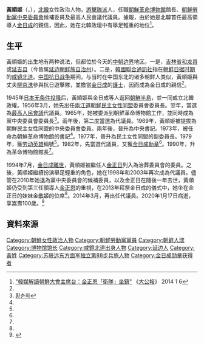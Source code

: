 {{noteTA
|G1=Country
|1=zh:北朝鮮; zh-cn:朝鲜; zh-tw:北韓; zh-hk:朝鮮; zh-sg:朝鲜;
}}
{{Infobox_Person
| name = 黃順姬
| image = 
| box_width = 
| caption = 
| occupation = [[朝鮮革命博物館|朝鮮革命博物館]]館長、[[朝鮮勞動黨中央委員會|朝鮮勞動黨中央委員會]]候補委員及最高人民會議代議員
| period = 
| birth_name = 
| sex = 女
| other_names = 
| birth_date = 1919年5月3日
| birth_place = {{CHN-1912}}[[吉林省_(中華民國)|吉林省]][[和龙县|和龙县]]或[[延吉县|延吉县]]（今皆属[[延边朝鲜族自治州|延边朝鲜族自治州]]）或<br>{{KOR-JPN}}[[咸鏡北道_(日本統治時代)|咸镜北道]]
| death_date = {{death date and age|2020|1|17|1919|5|3}}
| death_place = {{DPRK}}
| nationality = {{JPN-EMP}}（1919－1945）<br>{{KOR-USSR}}（1945－1946）<br>{{PRK-1947}}（1946－1948）<br>{{DPRK}}（1948－2020）
| residence = 
| party = {{WPK}}
| religion = 
| spouse = [[柳京洙|柳京洙]]
| relatives = 
| education = 
| past = 
| work = 
| awards = 
| known_for = 
}}

'''黃順姬'''（{{lang-ko|황순희}}，{{bd|1919年|5月3日|2020年|1月17日|catIdx=Hwang Sun-hui}}），[[北韓|北韓]]女性政治人物，[[游擊隊派|游擊隊派]]人，任職[[朝鮮革命博物館|朝鮮革命博物館]]館長、[[朝鮮勞動黨中央委員會|朝鮮勞動黨中央委員會]]候補委員及最高人民會議代議員。據報，由於她是北韓首任最高領導人[[金日成|金日成]]的親信，因此，她在北韓政壇中有舉足輕重的地位<ref name="takungpao">[http://news.takungpao.com.hk/world/roll/2013-12/2114709.html "韓媒解讀朝鮮大會主席台：金正恩「衛隊」坐鎮"] 《[[大公報|大公報]]》 2014 1 6</ref>。

==生平==

黃順姬的出生地有两种说法，但都位於今天的[[中朝边界|中朝边界]]地区。一是，[[吉林省_(中華民國)|吉林省]][[和龙县|和龙县]]或[[延吉县|延吉县]]（今皆属[[延边朝鲜族自治州|延边朝鲜族自治州]]）。二是，[[韓國聯合通訊社|韓國聯合通訊社]]指在[[朝鲜日据时期|朝鲜日据时期]]的[[咸鏡北道_(日本統治時代)|咸镜北道]]。[[中国抗日战争|中国抗日战争]]期间，与当时在中国东北的诸多朝鲜人类似，黃順姬與丈夫[[柳京洙|柳京洙]]參與抗日遊擊隊，並擔當[[金日成|金日成]]的[[護士|護士]]，因而成為金日成的親信<ref name="takungpao"/>。

1945年[[日本无条件投降|日本无条件投降]]后，黃順姬與金日成等人返回[[朝鮮半島|朝鮮半島]]，並一同成立北韓政權。1956年3月，她先出任[[兩江道|兩江道]][[朝鮮民主女性同盟|朝鮮民主女性同盟]]委員會委員長。翌年，當選為[[最高人民會議|最高人民會議]]代議員。1965年，她被委派到朝鮮革命博物館工作，並同時成為黨中央委員會委員長<ref name="chosun">[http://nk.chosun.com/bbs/list.html?table=bbs_11&idxno=5415&page=1&total=80&sc_area=C&sc_word=%C1%DF%BE%D3%C0%A7%BF%F8%C8%B8 황순희]</ref>。兩年後，第二度當選為代議員。1969年，黃順姬被提拔為朝鮮民主女性同盟的中央委員會委員。兩年後，晉升為中央書記。1973年，被任命為朝鮮革命博物館的書記<ref name="chosun"/>。1977年，晉升為民主女性同盟的副委員長。1979年，獲[[劳动英雄_(朝鲜)|劳动英雄]]稱號<ref name="chosun"/>。1982年，先當選代議員，又獲[[金日成勛章|金日成勛章]]<ref name="chosun"/>。1990年，升為革命博物館館長<ref name="chosun"/>。

1994年7月，[[金日成之死|金日成離世]]，黃順姬被繼任人[[金正日|金正日]]列入為治葬委員會的委員。之後，黃順姬繼續扮演舉足輕重的角色，她在1998年和2003年再次成為代議員。儘管在2010年她退為黨中央委員會的候補委員，以及金正日在隨後一年去世，黃順姬仍受到第三任領導人[[金正恩|金正恩]]的重視，在2013年拜祭金日成的儀式中，她坐在金正日的妹妹[[金敬姬|金敬姬]]的位席<ref name="takungpao"/>。2014年3月，再出任代議員。2020年1月17日病逝，享嵩壽100歲。<ref>{{cite web|url=http://www.donga.com/news/article/all/20200118/99277558/1|title=北 ‘혁명 1세대’ 여성혁명가 황순희 타계…김정은 조문|date=2020-01-18|accessdate=2020-01-18|publisher=東亞日報}}</ref>

==資料來源==
{{reflist}}

{{DEFAULTSORT: Hwang Sun-hui}}
[[Category:朝鮮女性政治人物|Category:朝鮮女性政治人物]]
[[Category:朝鮮勞動黨黨員|Category:朝鮮勞動黨黨員]]
[[Category:朝鲜人瑞|Category:朝鲜人瑞]]
[[Category:博物馆馆长|Category:博物馆馆长]]
[[Category:咸鏡北道出身人物|Category:咸鏡北道出身人物]]
[[Category:延边人|Category:延边人]]
[[Category:黃姓|Category:黃姓]]
[[Category:苏联远东方面军独立第88步兵旅人物|Category:苏联远东方面军独立第88步兵旅人物]]
[[Category:金日成勋章获得者|Category:金日成勋章获得者]]